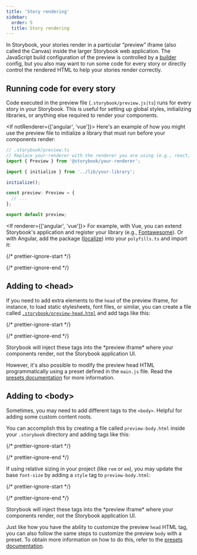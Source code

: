 ```yaml
---
title: 'Story rendering'
sidebar:
  order: 5
  title: Story rendering
---
```


In Storybook, your stories render in a particular “preview” iframe (also called the Canvas) inside the larger Storybook web application. The JavaScript build configuration of the preview is controlled by a [builder](../builders/index.mdx) config, but you also may want to run some code for every story or directly control the rendered HTML to help your stories render correctly.

## Running code for every story

Code executed in the preview file (`.storybook/preview.js|ts`) runs for every story in your Storybook. This is useful for setting up global styles, initializing libraries, or anything else required to render your components.

<If notRenderer={['angular', 'vue']}>
  Here's an example of how you might use the preview file to initialize a library that must run before your components render:

  ```ts
  // .storybook/preview.ts
  // Replace your-renderer with the renderer you are using (e.g., react, vue3)
  import { Preview } from '@storybook/your-renderer';

  import { initialize } from '../lib/your-library';

  initialize();

  const preview: Preview = {
    // ...
  };

  export default preview;
  ```
</If>

<If renderer={['angular', 'vue']}>
  For example, with Vue, you can extend Storybook's application and register your library (e.g., [Fontawesome](https://github.com/FortAwesome/vue-fontawesome)). Or with Angular, add the package ([localize](https://angular.io/api/localize)) into your `polyfills.ts` and import it:

  {/* prettier-ignore-start */}

  <CodeSnippets path="storybook-preview-with-library-decorator.md" />

  {/* prettier-ignore-end */}
</If>

## Adding to \<head>

If you need to add extra elements to the `head` of the preview iframe, for instance, to load static stylesheets, font files, or similar, you can create a file called [`.storybook/preview-head.html`](./index.mdx#configure-story-rendering) and add tags like this:

{/* prettier-ignore-start */}

<CodeSnippets path="storybook-preview-head-example.md" />

{/* prettier-ignore-end */}

<Callout variant="info">
  Storybook will inject these tags into the *preview iframe* where your components render, not the Storybook application UI.
</Callout>

However, it's also possible to modify the preview head HTML programmatically using a preset defined in the `main.js` file. Read the [presets documentation](../addons/writing-presets.mdx#ui-configuration) for more information.

## Adding to \<body>

Sometimes, you may need to add different tags to the `<body>`. Helpful for adding some custom content roots.

You can accomplish this by creating a file called `preview-body.html` inside your `.storybook` directory and adding tags like this:

{/* prettier-ignore-start */}

<CodeSnippets path="storybook-preview-body-example.md" />

{/* prettier-ignore-end */}

If using relative sizing in your project (like `rem` or `em`), you may update the base `font-size` by adding a `style` tag to `preview-body.html`:

{/* prettier-ignore-start */}

<CodeSnippets path="storybook-preview-body-font-size.md" />

{/* prettier-ignore-end */}

<Callout variant="info">
  Storybook will inject these tags into the *preview iframe* where your components render, not the Storybook application UI.
</Callout>

Just like how you have the ability to customize the preview `head` HTML tag, you can also follow the same steps to customize the preview `body` with a preset. To obtain more information on how to do this, refer to the [presets documentation](../addons/writing-presets.mdx#ui-configuration).
